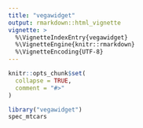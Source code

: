```yaml
---
title: "vegawidget"
output: rmarkdown::html_vignette
vignette: >
  %\VignetteIndexEntry{vegawidget}
  %\VignetteEngine{knitr::rmarkdown}
  %\VignetteEncoding{UTF-8}
---
```


```r
knitr::opts_chunk$set(
  collapse = TRUE,
  comment = "#>"
)
```

```r
library("vegawidget")
spec_mtcars
```
